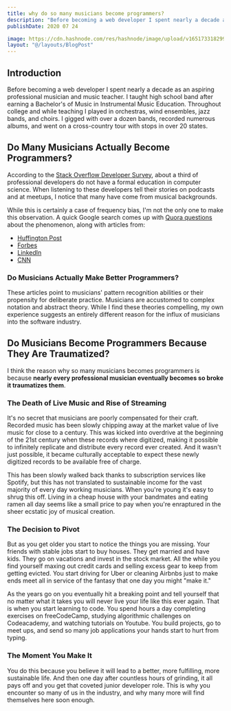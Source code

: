 ```yaml
---
title: why do so many musicians become programmers?
description: "Before becoming a web developer I spent nearly a decade as an aspiring professional musician and music teacher."
publishDate: 2020 07 24

image: https://cdn.hashnode.com/res/hashnode/image/upload/v1651733182992/g9_FTMfqD.png
layout: "@/layouts/BlogPost"
---
```


## Introduction

Before becoming a web developer I spent nearly a decade as an aspiring professional musician and music teacher. I taught high school band after earning a Bachelor's of Music in Instrumental Music Education. Throughout college and while teaching I played in orchestras, wind ensembles, jazz bands, and choirs. I gigged with over a dozen bands, recorded numerous albums, and went on a cross-country tour with stops in over 20 states.

## Do Many Musicians Actually Become Programmers?

According to the [Stack Overflow Developer Survey](https://insights.stackoverflow.com/survey/2020#developer-profile-undergraduate-major), about a third of professional developers do not have a formal education in computer science. When listening to these developers tell their stories on podcasts and at meetups, I notice that many have come from musical backgrounds.

While this is certainly a case of frequency bias, I'm not the only one to make this observation. A quick Google search comes up with [Quora questions](https://www.quora.com/Why-is-it-that-so-many-programmers-are-also-musicians) about the phenomenon, along with articles from:
* [Huffington Post](https://www.huffpost.com/entry/composing-code-why-musici_b_10714288)
* [Forbes](https://www.forbes.com/sites/quora/2017/10/03/programmers-and-musicians-have-more-in-common-than-you-think/)
* [LinkedIn](https://www.linkedin.com/pulse/musicians-programmers-michael-drapkin/)
* [CNN](http://www.cnn.com/TECH/computing/9807/31/musicians.idg/)

### Do Musicians Actually Make Better Programmers?

These articles point to musicians' pattern recognition abilities or their propensity for deliberate practice. Musicians are accustomed to complex notation and abstract theory. While I find these theories compelling, my own experience suggests an entirely different reason for the influx of musicians into the software industry.

## Do Musicians Become Programmers Because They Are Traumatized?

I think the reason why so many musicians becomes programmers is because **nearly every professional musician eventually becomes so broke it traumatizes them**.

### The Death of Live Music and Rise of Streaming

It's no secret that musicians are poorly compensated for their craft. Recorded music has been slowly chipping away at the market value of live music for close to a century. This was kicked into overdrive at the beginning of the 21st century when these records where digitized, making it possible to infinitely replicate and distribute every record ever created. And it wasn't just possible, it became culturally acceptable to expect these newly digitized records to be available free of charge.

This has been slowly walked back thanks to subscription services like Spotify, but this has not translated to sustainable income for the vast majority of every day working musicians. When you're young it's easy to shrug this off. Living in a cheap house with your bandmates and eating ramen all day seems like a small price to pay when you're enraptured in the sheer ecstatic joy of musical creation.

### The Decision to Pivot

But as you get older you start to notice the things you are missing. Your friends with stable jobs start to buy houses. They get married and have kids. They go on vacations and invest in the stock market. All the while you find yourself maxing out credit cards and selling excess gear to keep from getting evicted. You start driving for Uber or cleaning Airbnbs just to make ends meet all in service of the fantasy that one day you might "make it."

As the years go on you eventually hit a breaking point and tell yourself that no matter what it takes you will never live your life like this ever again. That is when you start learning to code. You spend hours a day completing exercises on freeCodeCamp, studying algorithmic challenges on Codeacademy, and watching tutorials on Youtube. You build projects, go to meet ups, and send so many job applications your hands start to hurt from typing.

### The Moment You Make It

You do this because you believe it will lead to a better, more fulfilling, more sustainable life. And then one day after countless hours of grinding, it all pays off and you get that coveted junior developer role. This is why you encounter so many of us in the industry, and why many more will find themselves here soon enough.